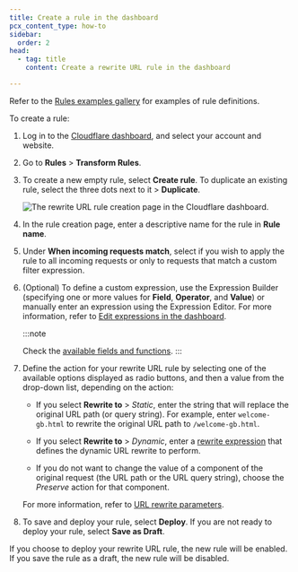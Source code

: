 ```yaml
---
title: Create a rule in the dashboard
pcx_content_type: how-to
sidebar:
  order: 2
head:
  - tag: title
    content: Create a rewrite URL rule in the dashboard

---
```


Refer to the [Rules examples gallery](/rules/transform/examples/?operation=Rewrite+URL) for examples of rule definitions.

To create a rule:

1. Log in to the [Cloudflare dashboard](https://dash.cloudflare.com/), and select your account and website.

2. Go to **Rules** > **Transform Rules**.

3. To create a new empty rule, select **Create rule**. To duplicate an existing rule, select the three dots next to it > **Duplicate**.

   ![The rewrite URL rule creation page in the Cloudflare dashboard.](~/assets/images/rules/transform/create-url-rewrite-rule.png)

4. In the rule creation page, enter a descriptive name for the rule in **Rule name**.

5. Under **When incoming requests match**, select if you wish to apply the rule to all incoming requests or only to requests that match a custom filter expression.

6. (Optional) To define a custom expression, use the Expression Builder (specifying one or more values for **Field**, **Operator**, and **Value**) or manually enter an expression using the Expression Editor. For more information, refer to [Edit expressions in the dashboard](/ruleset-engine/rules-language/expressions/edit-expressions/).

   :::note

   Check the [available fields and functions](/rules/transform/url-rewrite/reference/fields-functions/). 
   :::

7. Define the action for your rewrite URL rule by selecting one of the available options displayed as radio buttons, and then a value from the drop-down list, depending on the action:

   * If you select **Rewrite to** > *Static*, enter the string that will replace the original URL path (or query string). For example, enter `welcome-gb.html` to rewrite the original URL path to `/welcome-gb.html`.

   * If you select **Rewrite to** > *Dynamic*, enter a [rewrite expression](/rules/transform/url-rewrite/reference/fields-functions/#rewrite-expressions) that defines the dynamic URL rewrite to perform.

   * If you do not want to change the value of a component of the original request (the URL path or the URL query string), choose the *Preserve* action for that component.

   For more information, refer to [URL rewrite parameters](/rules/transform/url-rewrite/reference/parameters/).

8. To save and deploy your rule, select **Deploy**. If you are not ready to deploy your rule, select **Save as Draft**.

If you choose to deploy your rewrite URL rule, the new rule will be enabled. If you save the rule as a draft, the new rule will be disabled.
